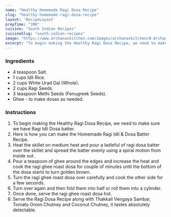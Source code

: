 ---
name: "Healthy Homemade Ragi Dosa Recipe"
slug: "healthy-homemade-ragi-dosa-recipe"
layout: 'RecipeLayout'
prepTime: "390"
cuisine: "South Indian Recipes"
cuisineSlug: "south-indian-recipes"
image: "https://www.archanaskitchen.com/images/archanaskitchen/0-Archanas-Kitchen-Recipes/2019/Healthy_Homemade_Ragi_Dosa_Recipe_Video_3_1600.jpg"
excerpt: "To begin making the Healthy Ragi Dosa Recipe, we need to make sure we have Ragi Idli Dosa batter"
---

### Ingredients

- 4 teaspoon Salt.
- 1 cups Idli Rice.
- 2 cups White Urad Dal (Whole).
- 2 cups Ragi Seeds.
- 3 teaspoon Methi Seeds (Fenugreek Seeds).
- Ghee - to make dosas as needed.

### Instructions

1. To begin making the Healthy Ragi Dosa Recipe, we need to make sure we have Ragi Idli Dosa batter.
1. Here is how you can make the Homemade Ragi Idli & Dosa Batter Recipe.
1. Heat the skillet on medium heat and pour a ladleful of ragi dosa batter over the skillet and spread the batter evenly using a spiral motion from inside out.
1. Pour a teaspoon of ghee around the edges and increase the heat and cook the ragi ghee roast dosa for couple of minutes until the bottom of the dosa starts to turn golden brown.
1. Turn the ragi ghee roast dosa over carefully and cook the other side for a few seconds.
1. Turn over again and then fold them into half or roll them into a cylinder.
1. Once done, serve the ragi ghee roast dosa hot.
1. Serve the Ragi Dosa Recipe along with Thakkali Vengaya Sambar, Tomato Onion Chutney and Coconut Chutney, it tastes absolutely delectable.
